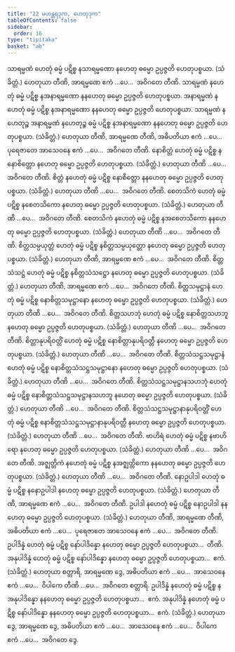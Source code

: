 ```yaml
---
title: "22 မဟန္တရဒုက, ဟေတုဒုက"
tableOfContents: false
sidebar:
  order: 16
type: "tipitaka"
basket: "ab"
---
```



<DynamicBreadcrumb />

<Division number="65">

<Paragraph number="152">
သာရမ္မဏံ ဟေတုံ ဓမ္မံ ပဋိစ္စ နသာရမ္မဏော နဟေတု ဓမ္မော ဥပ္ပဇ္ဇတိ ဟေတုပစ္စယာ. (သံခိတ္တံ.) ဟေတုယာ တီဏိ, အာရမ္မဏေ ဧကံ …ပေ…  အဝိဂတေ တီဏိ.
</Paragraph>

<Paragraph number="153">
သာရမ္မဏံ နဟေတုံ ဓမ္မံ ပဋိစ္စ နအနာရမ္မဏော နနဟေတု ဓမ္မော ဥပ္ပဇ္ဇတိ ဟေတုပစ္စယာ. အနာရမ္မဏံ နဟေတုံ ဓမ္မံ ပဋိစ္စ နအနာရမ္မဏော နနဟေတု ဓမ္မော ဥပ္ပဇ္ဇတိ ဟေတုပစ္စယာ. သာရမ္မဏံ နဟေတုဉ္စ အနာရမ္မဏံ နဟေတုဉ္စ ဓမ္မံ ပဋိစ္စ နအနာရမ္မဏော နနဟေတု ဓမ္မော ဥပ္ပဇ္ဇတိ ဟေတုပစ္စယာ. (သံခိတ္တံ.) ဟေတုယာ တီဏိ, အာရမ္မဏေ တီဏိ, အဓိပတိယာ ဧကံ …ပေ…  ပုရေဇာတေ အာသေဝနေ ဧကံ …ပေ…  အဝိဂတေ တီဏိ.
</Paragraph>

</Division>
<Division number="66">

<Paragraph number="154">
နောစိတ္တံ ဟေတုံ ဓမ္မံ ပဋိစ္စ နနောစိတ္တော နဟေတု ဓမ္မော ဥပ္ပဇ္ဇတိ ဟေတုပစ္စယာ. (သံခိတ္တံ.) ဟေတုယာ တီဏိ …ပေ…  အဝိဂတေ တီဏိ.
</Paragraph>

<Paragraph number="155">
စိတ္တံ နဟေတုံ ဓမ္မံ ပဋိစ္စ နောစိတ္တော နနဟေတု ဓမ္မော ဥပ္ပဇ္ဇတိ ဟေတုပစ္စယာ. (သံခိတ္တံ.) ဟေတုယာ တီဏိ …ပေ…  အဝိဂတေ တီဏိ.
</Paragraph>

</Division>
<Division number="67">

<Paragraph number="156">
စေတသိကံ ဟေတုံ ဓမ္မံ ပဋိစ္စ နစေတသိကော နဟေတု ဓမ္မော ဥပ္ပဇ္ဇတိ ဟေတုပစ္စယာ. (သံခိတ္တံ.) ဟေတုယာ တီဏိ …ပေ…  အဝိဂတေ တီဏိ.
</Paragraph>

<Paragraph number="157">
စေတသိကံ နဟေတုံ ဓမ္မံ ပဋိစ္စ နအစေတသိကော နနဟေတု ဓမ္မော ဥပ္ပဇ္ဇတိ ဟေတုပစ္စယာ. (သံခိတ္တံ.) ဟေတုယာ တီဏိ …ပေ…  အဝိဂတေ တီဏိ.
</Paragraph>

</Division>
<Division number="68">

<Paragraph number="158">
စိတ္တသမ္ပယုတ္တံ ဟေတုံ ဓမ္မံ ပဋိစ္စ နစိတ္တသမ္ပယုတ္တော နဟေတု ဓမ္မော ဥပ္ပဇ္ဇတိ ဟေတုပစ္စယာ. (သံခိတ္တံ.)
</Paragraph>

<Paragraph number="159">
ဟေတုယာ တီဏိ, အာရမ္မဏေ ဧကံ …ပေ…  အဝိဂတေ တီဏိ.
</Paragraph>

</Division>
<Division number="69">

<Paragraph number="160">
စိတ္တသံသဋ္ဌံ ဟေတုံ ဓမ္မံ ပဋိစ္စ နစိတ္တသံသဋ္ဌော နဟေတု ဓမ္မော ဥပ္ပဇ္ဇတိ ဟေတုပစ္စယာ. (သံခိတ္တံ.)
</Paragraph>

<Paragraph number="161">
ဟေတုယာ တီဏိ, အာရမ္မဏေ ဧကံ …ပေ…  အဝိဂတေ တီဏိ.
</Paragraph>

</Division>
<Division number="70">

<Paragraph number="162">
စိတ္တသမုဋ္ဌာနံ ဟေတုံ ဓမ္မံ ပဋိစ္စ နောစိတ္တသမုဋ္ဌာနော နဟေတု ဓမ္မော ဥပ္ပဇ္ဇတိ ဟေတုပစ္စယာ. (သံခိတ္တံ.)
</Paragraph>

<Paragraph number="163">
ဟေတုယာ တီဏိ …ပေ…  အဝိဂတေ တီဏိ.
</Paragraph>

</Division>
<Division number="71">

<Paragraph number="164">
စိတ္တသဟဘုံ ဟေတုံ ဓမ္မံ ပဋိစ္စ နောစိတ္တသဟဘူ နဟေတု ဓမ္မော ဥပ္ပဇ္ဇတိ ဟေတုပစ္စယာ. (သံခိတ္တံ.)
</Paragraph>

<Paragraph number="165">
ဟေတုယာ တီဏိ …ပေ…  အဝိဂတေ တီဏိ.
</Paragraph>

</Division>
<Division number="72">

<Paragraph number="166">
စိတ္တာနုပရိဝတ္တိံ ဟေတုံ ဓမ္မံ ပဋိစ္စ နောစိတ္တာနုပရိဝတ္တီ နဟေတု ဓမ္မော ဥပ္ပဇ္ဇတိ ဟေတုပစ္စယာ. (သံခိတ္တံ.)
</Paragraph>

<Paragraph number="167">
ဟေတုယာ တီဏိ …ပေ…  အဝိဂတေ တီဏိ.
</Paragraph>

</Division>
<Division number="73">

<Paragraph number="168">
စိတ္တသံသဋ္ဌသမုဋ္ဌာနံ ဟေတုံ ဓမ္မံ ပဋိစ္စ နောစိတ္တသံသဋ္ဌသမုဋ္ဌာနော နဟေတု ဓမ္မော ဥပ္ပဇ္ဇတိ ဟေတုပစ္စယာ. (သံခိတ္တံ.)
</Paragraph>

<Paragraph number="169">
ဟေတုယာ တီဏိ …ပေ…  အဝိဂတေ တီဏိ.
</Paragraph>

</Division>
<Division number="74">

<Paragraph number="170">
စိတ္တသံသဋ္ဌသမုဋ္ဌာနသဟဘုံ ဟေတုံ ဓမ္မံ ပဋိစ္စ နောစိတ္တသံသဋ္ဌသမုဋ္ဌာနသဟဘူ နဟေတု ဓမ္မော ဥပ္ပဇ္ဇတိ ဟေတုပစ္စယာ. (သံခိတ္တံ.)
</Paragraph>

<Paragraph number="171">
ဟေတုယာ တီဏိ …ပေ…  အဝိဂတေ တီဏိ.
</Paragraph>

</Division>
<Division number="75">

<Paragraph number="172">
စိတ္တသံသဋ္ဌသမုဋ္ဌာနာနုပရိဝတ္တိံ ဟေတုံ ဓမ္မံ ပဋိစ္စ နောစိတ္တသံသဋ္ဌသမုဋ္ဌာနာနုပရိဝတ္တီ နဟေတု ဓမ္မော ဥပ္ပဇ္ဇတိ ဟေတုပစ္စယာ. (သံခိတ္တံ.)
</Paragraph>

<Paragraph number="173">
ဟေတုယာ တီဏိ …ပေ…  အဝိဂတေ တီဏိ.
</Paragraph>

</Division>
<Division number="76">

<Paragraph number="174">
ဗာဟိရံ ဟေတုံ ဓမ္မံ ပဋိစ္စ နဗာဟိရော နဟေတု ဓမ္မော ဥပ္ပဇ္ဇတိ ဟေတုပစ္စယာ. (သံခိတ္တံ.) ဟေတုယာ တီဏိ …ပေ…  အဝိဂတေ တီဏိ.
</Paragraph>

<Paragraph number="175">
အဇ္ဈတ္တိကံ နဟေတုံ ဓမ္မံ ပဋိစ္စ နအဇ္ဈတ္တိကော နနဟေတု ဓမ္မော ဥပ္ပဇ္ဇတိ ဟေတုပစ္စယာ. (သံခိတ္တံ.) ဟေတုယာ တီဏိ …ပေ…  အဝိဂတေ တီဏိ.
</Paragraph>

</Division>
<Division number="77">

<Paragraph number="176">
နောဥပါဒါ ဟေတုံ ဓမ္မံ ပဋိစ္စ နနောဥပါဒါ နဟေတု ဓမ္မော ဥပ္ပဇ္ဇတိ ဟေတုပစ္စယာ. (သံခိတ္တံ.) ဟေတုယာ တီဏိ, အာရမ္မဏေ ဧကံ …ပေ…  အဝိဂတေ တီဏိ.
</Paragraph>

<Paragraph number="177">
ဥပါဒါ နဟေတုံ ဓမ္မံ ပဋိစ္စ နောဥပါဒါ နနဟေတု ဓမ္မော ဥပ္ပဇ္ဇတိ ဟေတုပစ္စယာ. (သံခိတ္တံ.) ဟေတုယာ တီဏိ, အာရမ္မဏေ တီဏိ, အဓိပတိယာ ဧကံ …ပေ…  ပုရေဇာတေ အာသေဝနေ ဧကံ …ပေ…  အဝိဂတေ တီဏိ.
</Paragraph>

</Division>
<Division number="78">

<Paragraph number="178">
ဥပါဒိန္နံ ဟေတုံ ဓမ္မံ ပဋိစ္စ နော်ပါဒိန္နော နဟေတု ဓမ္မော ဥပ္ပဇ္ဇတိ ဟေတုပစ္စယာ…  တီဏိ.
</Paragraph>

<Paragraph number="179">
အနုပါဒိန္နံ ဟေတုံ ဓမ္မံ ပဋိစ္စ နော်ပါဒိန္နော နဟေတု ဓမ္မော ဥပ္ပဇ္ဇတိ ဟေတုပစ္စယာ…  ဧကံ. (သံခိတ္တံ.) ဟေတုယာ စတ္တာရိ, အာရမ္မဏေ ဒွေ, အဓိပတိယာ ဧကံ …ပေ…  အာသေဝနေ ဧကံ …ပေ…  ဝိပါကေ တီဏိ …ပေ…  အဝိဂတေ စတ္တာရိ.
</Paragraph>

<Paragraph number="180">
ဥပါဒိန္နံ နဟေတုံ ဓမ္မံ ပဋိစ္စ နအနုပါဒိန္နော နနဟေတု ဓမ္မော ဥပ္ပဇ္ဇတိ ဟေတုပစ္စယာ…  ဧကံ.
</Paragraph>

<Paragraph number="181">
အနုပါဒိန္နံ နဟေတုံ ဓမ္မံ ပဋိစ္စ နော်ပါဒိန္နော နနဟေတု ဓမ္မော ဥပ္ပဇ္ဇတိ ဟေတုပစ္စယာ…  ဧကံ. (သံခိတ္တံ.) ဟေတုယာ ဒွေ, အာရမ္မဏေ ဒွေ, အဓိပတိယာ ဧကံ …ပေ…  အာသေဝနေ ဧကံ …ပေ…  ဝိပါကေ ဧကံ …ပေ…  အဝိဂတေ ဒွေ.
</Paragraph>
</Division>